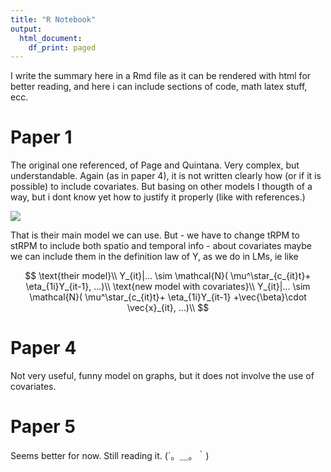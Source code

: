 ```yaml
---
title: "R Notebook"
output:
  html_document:
    df_print: paged
---
```


I write the summary here in a Rmd file as it can be rendered with html for better reading, and here i can include sections of code, math latex stuff, ecc.

# Paper 1
The original one referenced, of Page and Quintana. Very complex, but understandable. Again (as in paper 4), it is not written clearly how (or if it is possible) to include covariates. But basing on other models I thougth of a way, but i dont know yet how to justify it properly (like with references.)

![](model10.png)

That is their main model we can use. But
- we have to change tRPM to stRPM to include both spatio and temporal info
- about covariates maybe we can include them in the definition law of Y, as we do in LMs, ie like

$$
\text{their model}\\
Y_{it}|... \sim \mathcal{N}( \mu^\star_{c_{it}t}+ \eta_{1i}Y_{it-1}, ...)\\
\text{new model with covariates}\\
Y_{it}|... \sim \mathcal{N}( \mu^\star_{c_{it}t}+ \eta_{1i}Y_{it-1} +\vec{\beta}\cdot \vec{x}_{it}, ...)\\
$$



# Paper 4
Not very useful, funny model on graphs, but it does not involve the use of covariates.

# Paper 5
Seems better for now. Still reading it.
(´。＿。｀)

